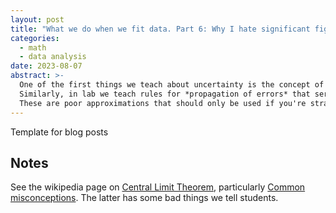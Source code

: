 ```yaml
---
layout: post
title: "What we do when we fit data. Part 6: Why I hate significant figures and propagation of errors."
categories:
  - math
  - data analysis
date: 2023-08-07
abstract: >-
  One of the first things we teach about uncertainty is the concept of *significant figures* and rules for how many digits to keep when doing arithmetic.
  Similarly, in lab we teach rules for *propagation of errors* that serve a similar role.
  These are poor approximations that should only be used if you're stranded on a deserted island with no access to a computer.
---
```


Template for blog posts

## Notes
See the wikipedia page on [Central Limit Theorem](https://en.wikipedia.org/wiki/Central_limit_theorem), particularly [Common misconceptions](https://en.wikipedia.org/wiki/Central_limit_theorem#Common_misconceptions).  The latter has some bad things we tell students.